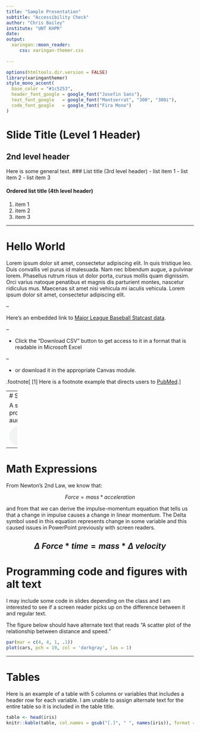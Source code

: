 ```yaml
---
title: "Sample Presentation"
subtitle: "Accessibility Check"
author: "Chris Bailey"
institute: "UNT KHPR"
date: 
output:
  xaringan::moon_reader:
     css: xaringan-themer.css
     
---
```


```r
options(htmltools.dir.version = FALSE)
library(xaringanthemer)
style_mono_accent(
  base_color = "#1c5253",
  header_font_google = google_font("Josefin Sans"),
  text_font_google   = google_font("Montserrat", "300", "300i"),
  code_font_google   = google_font("Fira Mono")
)

```


# Slide Title (Level 1 Header)
## 2nd level header
Here is some general text. 
### List title (3rd level header)
- list item 1
- list item 2
- list item 3

#### Ordered list title (4th level header)
1. item 1
2. item 2
3. item 3


---

# Hello World

Lorem ipsum dolor sit amet, consectetur adipiscing elit. In quis tristique leo. Duis convallis vel purus id malesuada. Nam nec bibendum augue, a pulvinar lorem. Phasellus rutrum risus ut dolor porta, cursus mollis quam dignissim. Orci varius natoque penatibus et magnis dis parturient montes, nascetur ridiculus mus. Maecenas sit amet nisi vehicula mi iaculis vehicula. Lorem ipsum dolor sit amet, consectetur adipiscing elit.


--

Here's an embedded link to [Major League Baseball Statcast data](https://baseballsavant.mlb.com/leaderboard/custom?year=2022&type=batter&filter=&sort=4&sortDir=desc&min=q&selections=xba,xslg,xwoba,xobp,xiso,exit_velocity_avg,launch_angle_avg,barrel_batted_rate,&chart=false&x=xba&y=xba&r=no&chartType=beeswarm).

--

- Click the "Download CSV" button to get access to it in a format that is readable in Microsoft Excel

--

- or download it in the appropriate Canvas module.

.footnote[
[1] Here is a footnote example that directs users to  [PubMed](https://pubmed.ncbi.nlm.nih.gov/).
]

---
# Slide with embedded audio

A script of what is said would also be provided, but I would like to know if the audio player controls are accessible.

<audio width="500" height="400"  controls>
  <source src="demoAudio.mp4" type="audio/mp4">
</audio> 


---

# Math Expressions

From Newton's 2nd Law, we know that: 



$${Force}=mass * acceleration$$

and from that we can derive the impulse-momentum equation that tells us that a change in impulse causes a change in linear momentum. The Delta symbol used in this equation represents change in some variable and this caused issues in PowerPoint previously with screen readers. 

$$\Delta\ Force* time = mass* \Delta\ velocity$$
---

# Programming code and figures with alt text

I may include some code in slides depending on the class and I am interested to see if a screen reader picks up on the difference between it and regular text. 

The figure below should have alternate text that reads "A scatter plot of the relationship between distance and speed."

```r
par(mar = c(4, 4, 1, .1))
plot(cars, pch = 19, col = 'darkgray', las = 1)

```

---

# Tables

Here is an example of a table with 5 columns or variables that includes a header row for each variable. I am unable to assign alternate text for the entire table so it is included in the table title.

```r
table <- head(iris)
knitr::kable(table, col.names = gsub("[.]", " ", names(iris)), format = 'html', caption = "A table of sepal length, sepal width, petal length, petal width, and species.")
```

